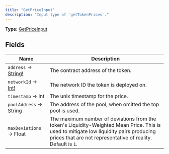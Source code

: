 ```yaml
---
title: "GetPriceInput"
description: "Input type of `getTokenPrices`."
---
```


**Type:** [GetPriceInput](/api-reference/types/getpriceinput)

## Fields

| Name | Description |
|------|-------------|
| `address` → [String!](/api-reference/types/string) | The contract address of the token. |
| `networkId` → [Int!](/api-reference/types/int) | The network ID the token is deployed on. |
| `timestamp` → Int | The unix timestamp for the price. |
| `poolAddress` → String | The address of the pool, when omitted the top pool is used. |
| `maxDeviations` → Float | The maximum number of deviations from the token&#39;s Liquidity-Weighted Mean Price. This is used to mitigate low liquidity pairs producing prices that are not representative of reality. Default is `1`. |

